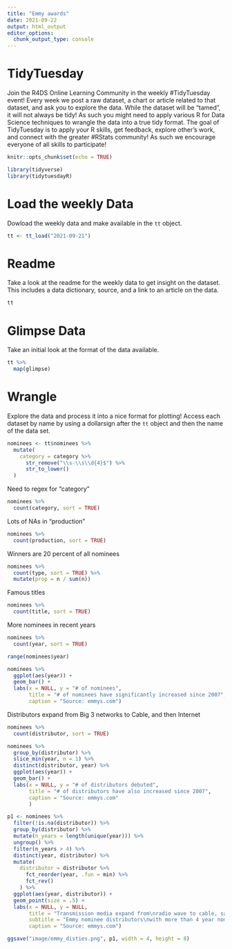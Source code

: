 ```yaml
---
title: "Emmy awards"
date: 2021-09-22
output: html_output
editor_options: 
  chunk_output_type: console
---
```


# TidyTuesday

Join the R4DS Online Learning Community in the weekly #TidyTuesday event!
Every week we post a raw dataset, a chart or article related to that dataset, and ask you to explore the data.
While the dataset will be “tamed”, it will not always be tidy! As such you might need to apply various R for Data Science techniques to wrangle the data into a true tidy format.
The goal of TidyTuesday is to apply your R skills, get feedback, explore other’s work, and connect with the greater #RStats community!
As such we encourage everyone of all skills to participate!

```r

knitr::opts_chunk$set(echo = TRUE)

library(tidyverse)
library(tidytuesdayR)

```

# Load the weekly Data

Dowload the weekly data and make available in the `tt` object.

```r

tt <- tt_load("2021-09-21")

```


# Readme

Take a look at the readme for the weekly data to get insight on the dataset.
This includes a data dictionary, source, and a link to an article on the data.

```r

tt

```


# Glimpse Data

Take an initial look at the format of the data available.

```r

tt %>% 
  map(glimpse)

```

# Wrangle

Explore the data and process it into a nice format for plotting! Access each dataset by name by using a dollarsign after the `tt` object and then the name of the data set.

```r

nominees <- tt$nominees %>% 
  mutate(
    category = category %>% 
      str_remove("\\s-\\s\\d{4}$") %>% 
      str_to_lower()
  )

```

Need to regex for "category"

```r

nominees %>% 
  count(category, sort = TRUE)

```

Lots of NAs in "production"

```r

nominees %>% 
  count(production, sort = TRUE) 

```

Winners are 20 percent of all nominees

```r

nominees %>% 
  count(type, sort = TRUE) %>% 
  mutate(prop = n / sum(n))

```

Famous titles

```r

nominees %>% 
  count(title, sort = TRUE)

```

More nominees in recent years

```r

nominees %>% 
  count(year, sort = TRUE)

range(nominees$year)

nominees %>% 
  ggplot(aes(year)) +
  geom_bar() +
  labs(x = NULL, y = "# of nominees",
       title = "# of nominees have significantly increased since 2007",
       caption = "Source: emmys.com")

```

Distributors expand from Big 3 networks to Cable, and then Internet

```r

nominees %>% 
  count(distributor, sort = TRUE)

nominees %>% 
  group_by(distributor) %>% 
  slice_min(year, n = 1) %>% 
  distinct(distributor, year) %>% 
  ggplot(aes(year)) +
  geom_bar() +
  labs(x = NULL, y = "# of distributors debuted",
       title = "# of distributors have also increased since 2007",
       caption = "Source: emmys.com"
       )

```

```r

p1 <- nominees %>% 
  filter(!is.na(distributor)) %>% 
  group_by(distributor) %>% 
  mutate(n_years = length(unique(year))) %>%
  ungroup() %>% 
  filter(n_years > 4) %>% 
  distinct(year, distributor) %>% 
  mutate(
    distributor = distributor %>% 
      fct_reorder(year, .fun = min) %>% 
      fct_rev()
    ) %>% 
  ggplot(aes(year, distributor)) +
  geom_point(size = .5) +
  labs(x = NULL, y = NULL,
       title = "Transmission media expand from\nradio wave to cable, satellite,\nand the internet",
       subtitle = "Emmy nominee distributors\nwith more than 4 year nominations",
       caption = "Source: emmys.com")

ggsave("image/emmy_disties.png", p1, width = 4, height = 8)

```
